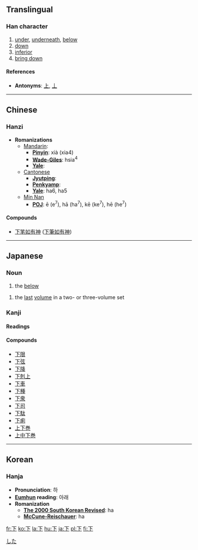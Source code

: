 {{see|丅}}<!-- may be replaced by zh-forms -->

==Translingual==
{{Han stroke|[[Image:Stroke order of Japanese Kanji 下.png]]}}
===Han character===
{{Han char|rad=一|as=02|sn=3|four=1023<sub>0</sub>|canj=一卜 (MY)}}
# [[under]], [[underneath]], [[below]]
# [[down]]
# [[inferior]]
# [[bring down]]
====References====
{{Han ref|kx=0076.100|dkj=00014|dj=0147.010|hdz=10007.010|uh=4E0B|ud=19979|bh=A455|bd=42069}}


* '''Antonyms''': [[上]], [[丄]]


----
==Chinese==
===Hanzi===


* '''Romanizations'''
** [[Mandarin]]:
*** '''[[Pinyin]]''': xià (xia4)
*** '''[[Wade-Giles]]''': hsia<sup>4</sup>
*** '''[[Yale]]''': 
**[[Cantonese]]
***'''[[Jyutping]]''':
***'''[[Penkyamp]]''': 
***'''[[Yale]]''': ha6, ha5
**[[wikipedia:Min_Nan|Min Nan]]
***'''[[wikipedia:POJ|POJ]]''': ē (e<sup>7</sup>), hā (ha<sup>7</sup>), kē (ke<sup>7</sup>), hē (he<sup>7</sup>)

====Compounds====
{{top2}}
*[[下笔如有神]] ([[下笔如有神|下筆如有神]])
{{mid2}}
{{bottom}}
----

== Japanese ==
[[Category:1000_Japanese_basic_words|した]]
===Noun===
{{ja-noun|k|hira=した|rom=shita}}
# the [[below]]
{{ja-noun|k|hira=げ|rom=ge|hidx=け'}}
# the [[last]] [[volume]] in a two- or three-volume set

===Kanji===
{{ja-kanji|grade=1|rs=一02}}
====Readings====
{{ja-readings|on=[[か]] (ka), [[げ]] (ge)|kun=[[した]] (shita), [[しも]] (shimo), [[もと]] (moto), [[さがる]] ([[下がる]], sagaru), [[さげる]] ([[下げる]], sageru), [[くだる]] ([[下る]], kudaru]), [[くだす]] ([[下す]], kudasu), [[くださる]] ([[下さる]], kudasaru), [[おりる]] ([[下りる]], oriru), [[おろす]] ([[下ろす]], orosu)}}

====Compounds====
*[[下限]]
*[[下弦]]
*[[下降]]
*[[下剋上]]
*[[下車]]
*[[下種]]
*[[下衆]]
*[[下司]]
*[[下駄]]
*[[下痢]]
*[[上下巻]]
*[[上中下巻]]
----
==Korean==
===Hanja===

* '''Pronunciation''': 하
* '''[[Eumhun]] reading''': 아래
* '''Romanization'''
** '''[[The 2000 South Korean Revised Romanization|The 2000 South Korean Revised]]''': ha
** '''[[McCune-Reischauer]]''': ha

[[fr:下]]
[[ko:下]]
[[la:下]]
[[hu:下]]
[[ja:下]]
[[pl:下]]
[[fi:下]]